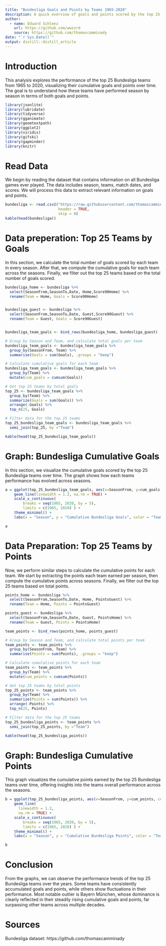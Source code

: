 ---
title: "Bundesliga Goals and Points by Teams 1965-2020"
description: A quick overview of goals and points scored by the top 25 teams in the Bundesliga between 1965 and 2020.
author:
  - name: Eduard Schlenz
    url: https://github.com/wwzzrd
    source: https://github.com/thomascamminady 
date: "`r Sys.Date()`"
output: distill::distill_article
---

# Introduction
This analysis explores the performance of the top 25 Bundesliga teams from 1965 to 2020, visualizing their cumulative goals and points over time. The goal is to understand how these teams have performed season by season in terms of both goals and points.

```{r, message = FALSE}
library(jsonlite)
library(lubridate)
library(tidyverse)
library(gganimate)
library(geomtextpath)
library(ggplot2)
library(viridis)
library(gifski)
library(gapminder)
library(knitr)
```

# Read Data
We begin by reading the dataset that contains information on all Bundesliga games ever played. The data includes season, teams, match dates, and scores. We will process this data to extract relevant information on goals and points.

```{r, layout="l-page-outset"}
bundesliga <- read.csv2("https://raw.githubusercontent.com/thomascamminady/AllBundesligaGamesEver/master/AllBundesligaGamesEver.csv", 
                        header = TRUE, 
                        skip = 0)
kable(head(bundesliga))
```

# Data preperation: Top 25 Teams by Goals
In this section, we calculate the total number of goals scored by each team in every season. After that, we compute the cumulative goals for each team across the seasons. Finally, we filter out the top 25 teams based on the total number of goals scored.

```{r}
bundesliga_home <- bundesliga %>%
  select(SeasonFrom,SeasonTo,Date, Home,Score90Home) %>%
  rename(Team = Home, Goals = Score90Home)


bundesliga_guest <- bundesliga %>%
  select(SeasonFrom,SeasonTo,Date, Guest,Score90Guest) %>%
  rename(Team = Guest, Goals = Score90Guest)


bundesliga_team_goals <- bind_rows(bundesliga_home, bundesliga_guest)

# Group by Season and Team, and calculate total goals per team
bundesliga_team_goals <- bundesliga_team_goals %>%
  group_by(SeasonFrom, Team) %>%
  summarise(Goals = sum(Goals), .groups = "keep") 

# Calculate cumulative goals for each team
bundesliga_team_goals <- bundesliga_team_goals %>%
  group_by(Team) %>%
  mutate(cum_goals = cumsum(Goals))

# Get top 25 teams by total goals
top_25 <- bundesliga_team_goals %>%
  group_by(Team) %>%
  summarize(Goals = sum(Goals)) %>%
  arrange(-Goals) %>%
  top_n(25, Goals)

# Filter data for the top 25 teams
top_25_bundesliga_team_goals <- bundesliga_team_goals %>%
  semi_join(top_25, by ="Team")

kable(head(top_25_bundesliga_team_goals))
```

# Graph: Bundesliga Cumulative Goals
In this section, we visualize the cumulative goals scored by the top 25 Bundesliga teams over time. The graph shows how each teams performance has evolved across seasons.

```{r, fig.width=10, fig.height=6}


a = ggplot(top_25_bundesliga_team_goals, aes(x=SeasonFrom, y=cum_goals, color=Team)) +
    geom_line(linewidth = 1.2, na.rm = TRUE) +
    scale_x_continuous(
        breaks = seq(1965, 2020, by = 5), 
        limits = c(1965, 2020) ) + 
    theme_minimal() +
    labs(x = "Season", y = "Cumulative Bundesliga Goals", color = "Teams")

a
```

# Data Preparation: Top 25 Teams by Points

Now, we perform similar steps to calculate the cumulative points for each team. We start by extracting the points each team earned per season, then compute the cumulative points across seasons. Finally, we filter out the top 25 teams based on total points.

```{r}
points_home <- bundesliga %>%
  select(SeasonFrom,SeasonTo,Date, Home, PointsGuest) %>%
  rename(Team = Home, Points = PointsGuest)

points_guest <- bundesliga %>%
  select(SeasonFrom,SeasonTo,Date, Guest, PointsHome) %>%
  rename(Team = Guest, Points = PointsHome)

team_points <- bind_rows(points_home, points_guest)

# Group by Season and Team, and calculate total points per team
team_points <- team_points %>%
  group_by(SeasonFrom, Team) %>%
  summarise(Points = sum(Points), .groups = "keep") 

# Calculate cumulative points for each team
team_points <- team_points %>%
  group_by(Team) %>%
  mutate(cum_points = cumsum(Points))

# Get top 25 teams by total points
top_25_points <- team_points %>%
  group_by(Team) %>%
  summarize(Points = sum(Points)) %>%
  arrange(-Points) %>%
  top_n(25, Points)

# Filter data for the top 25 teams
top_25_bundesliga_points <- team_points %>%
  semi_join(top_25_points, by ="Team")

kable(head(top_25_bundesliga_points))
```

# Graph: Bundesliga Cumulative Points
This graph visualizes the cumulative points earned by the top 25 Bundesliga teams over time, offering insights into the teams overall performance across the seasons.

```{r, fig.width=10, fig.height=6}
b = ggplot(top_25_bundesliga_points, aes(x=SeasonFrom, y=cum_points, color=Team)) +
    geom_line(
      linewidth = 1.2,
      na.rm = TRUE) +
    scale_x_continuous(
        breaks = seq(1965, 2020, by = 5), 
        limits = c(1965, 2020) ) + 
    theme_minimal() +
    labs(x = "Season", y = "Cumulative Bundesliga Points", color = "Teams")

b
```

# Conclusion
From the graphs, we can observe the performance trends of the top 25 Bundesliga teams over the years. Some teams have consistently accumulated goals and points, while others show fluctuations in their performance. Most notable outlier is Bayern München, whose dominance is clearly reflected in their steadily rising cumulative goals and points, far surpassing other teams across multiple decades.

# Sources
Bundesliga dataset: https://github.com/thomascamminady

